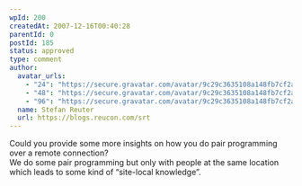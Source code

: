 ```yaml
---
wpId: 200
createdAt: 2007-12-16T00:40:28
parentId: 0
postId: 185
status: approved
type: comment
author:
  avatar_urls:
    - "24": "https://secure.gravatar.com/avatar/9c29c3635108a148fb7cf2a24e403cfa?s=24&d=mm&r=g"
    - "48": "https://secure.gravatar.com/avatar/9c29c3635108a148fb7cf2a24e403cfa?s=48&d=mm&r=g"
    - "96": "https://secure.gravatar.com/avatar/9c29c3635108a148fb7cf2a24e403cfa?s=96&d=mm&r=g"
  name: Stefan Reuter
  url: https://blogs.reucon.com/srt
---
```


Could you provide some more insights on how you do pair programming over a remote connection?  
We do some pair programming but only with people at the same location which leads to some kind of “site-local knowledge”.